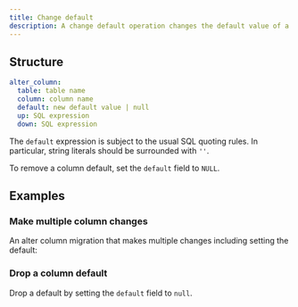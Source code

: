 ```yaml
---
title: Change default
description: A change default operation changes the default value of a column.
---
```


## Structure

```yaml
alter_column:
  table: table name
  column: column name
  default: new default value | null
  up: SQL expression
  down: SQL expression
```

The `default` expression is subject to the usual SQL quoting rules. In particular, string literals should be surrounded with `''`.

To remove a column default, set the `default` field to `NULL`.

## Examples

### Make multiple column changes

An alter column migration that makes multiple changes including setting the default:

<ExampleSnippet example="35_alter_column_multiple.yaml" languange="yaml" />

### Drop a column default

Drop a default by setting the `default` field to `null`.

<ExampleSnippet example="46_alter_column_drop_default.yaml" languange="yaml" />
